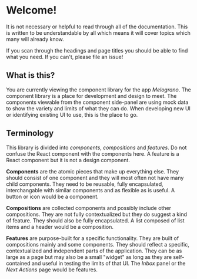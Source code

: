 
<Meta title="Docs/Introduction" />

# Welcome!

It is not necessary or helpful to read through all of the documentation. This is written to be understandable by all which means it will cover topics which many will already know.

If you scan through the headings and page titles you should be able to find what you need. If you can't, please file an issue!

## What is this?

You are currently viewing the component library for the app *Melograno*. The component library is a place for development and design to meet. The components viewable from
the component side-panel are using mock data to show the variety and limits of what they can do. When developing new UI or identifying existing UI to use, this is the place
to go.

## Terminology

This library is divided into *components*, *compositions* and *features*. Do not confuse the React component with the components here. A feature is a React component but it is not
a design component.

**Components** are the atomic pieces that make up everything else. They should consist of one component and they will most often not have many child components. They need to be reusable, fully
encapsulated, interchangable with similar components and as flexible as is useful. A button or icon would be a component.

**Compositions** are collected components and possibly include other compositions. They are not fully contextualized but they do suggest a kind of feature. They should also be fully
encapsulated. A list composed of list items and a header would be a composition.

**Features** are purpose-built for a specific functionality. They are built of compositions mainly and some components. They should reflect a specific,
contextualized and independent parts of the application. They can be as large as a page but may also be a small "widget" as long as they are self-contained
and useful in testing the limits of that UI. The *Inbox* panel or the *Next Actions* page would be features.
